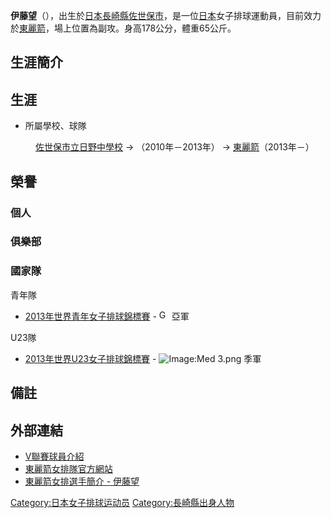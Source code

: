 {{volleyball player infobox
|fullname = 伊藤望
|nickname = 
|image = 
|nationality = {{JPN}}
|birth_date = {{birth_date_and_age|1995|2|16|mf=y}}
|birth_place = {{JPN}}[[長崎縣|長崎縣]][[佐世保市|佐世保市]]
|death_date =
|residence = {{JPN}}
|spike = 306公分
|block = 298公分
|height = {{height|m=1.78}}
|weight = {{weight|kg=65}}
|position = 副攻
|currentclub = [[東麗箭_(女子排球)|東麗箭]]
|clubnumber = 19
|nationalteam = {{JPN}}
|medaltemplates =
{{MedalCompetition|[[世界青年女子排球錦標賽|世界青年女子排球錦標賽]]}} 
{{MedalSilver| [[2013年世界青年女子排球錦標賽|2013年布爾諾]] | 團體 }} 
{{MedalCompetition|[[世界U23女子排球錦標賽|世界U23女子排球錦標賽]]}} 
{{MedalBronze| [[2013年世界U23女子排球錦標賽|2013年提華納/墨西卡利]] | 團體 }} 
}}
{{japanese|japanese=伊藤 望|kana=いとう のぞみ|romaji=Nozomi, Itō}}

'''伊藤望'''（{{bd|1995年|2月16日|c=Nozomi, itō}}），出生於[[日本|日本]][[長崎縣|長崎縣]][[佐世保市|佐世保市]]，是一位[[日本|日本]]女子排球運動員，目前效力於[[東麗箭_(女子排球)|東麗箭]]，場上位置為副攻。身高178公分，體重65公斤。

== 生涯簡介 ==

== 生涯 ==
* 所屬學校、球隊
: [[佐世保市立日野中學校|佐世保市立日野中學校]] → {{link-ja|九州文化學園高校|九州文化学園高校}}（2010年－2013年） → [[東麗箭_(女子排球)|東麗箭]]（2013年－）

== 榮譽 ==
=== 個人 ===
=== 俱樂部 ===

=== 國家隊 ===
; 青年隊
* [[2013年世界青年女子排球錦標賽|2013年世界青年女子排球錦標賽]] - [[File:Gorm_silver_cup.jpg|16px]] 亞軍
; U23隊
* [[2013年世界U23女子排球錦標賽|2013年世界U23女子排球錦標賽]] - [[Image:Med_3.png|Image:Med 3.png]] 季軍

== 備註 ==
{{reflist}}

== 外部連結 ==
* [http://www.vleague.or.jp/team_player_detail/id=37917 V聯賽球員介紹] {{Wayback|url=http://www.vleague.or.jp/team_player_detail/id=37917 |date=20160304073104 }} {{ja icon}} 
* [http://www.toray-arrows.jp/women 東麗箭女排隊官方網站] {{ja icon}} 
* [https://web.archive.org/web/20131021050842/http://www.toray-arrows.jp/women/member/n_itoh.html 東麗箭女排選手簡介 - 伊藤望] {{ja icon}}

{{東麗箭 (女子排球)}}

{{DEFAULTSORT:Nozomi, itō}}
[[Category:日本女子排球运动员|Category:日本女子排球运动员]]
[[Category:長崎縣出身人物|Category:長崎縣出身人物]]
